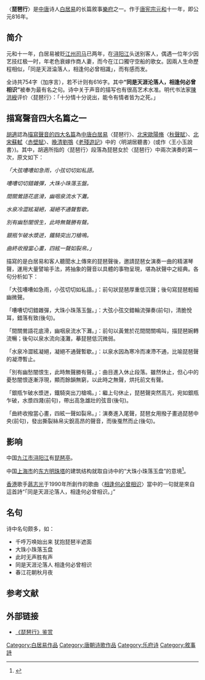 {{wikisource}}
{{multiple image
| align = right
| direction = vertical
| header = 
| header_align = left
| header_background = #D3D3D3
| footer = 
| footer_background = 
| background color=#ADD8E6
| width  = 200

| image1 = 琵琶行圖.PNG
| width1 = 
| alt1   = 
| caption1 = 琵琶行圖，明[[郭诩|郭诩]]作

| image2 = 九江琵琶亭白居易石像.JPG
| width2 = 
| alt2   = 
| caption2 =九江[[浔阳江|浔阳江]]畔[[琵琶亭|琵琶亭]]的[[白居易|白居易]]石像

| image3 = 浔阳宴别图.JPG
| width3 = 
| alt3   = 
| caption3 = [[浔阳江|浔阳江]]畔琵琶亭的浔阳宴别图

| image4 = 毛泽东手书白居易琵琶行碑.JPG
| width4 = 
| alt4 = 
| caption4 =九江[[浔阳江|浔阳江]]畔[[琵琶亭|琵琶亭]]毛泽东手书白居易琵琶行碑
}}

〈'''琵琶行'''〉是[[中唐|中唐]]诗人[[白居易|白居易]]的长篇敘事[[樂府|樂府]]之一。作于[[唐宪宗|唐宪宗]][[元和_(唐宪宗)|元和]]十一年，即公元816年。

== 简介 ==
元和十一年，白居易被贬[[九江|江州]][[司马|司马]]已两年，在[[浔阳江|浔阳江]]头送别客人，偶遇一位年少因艺技红极一时，年老色衰嫁作商人妻，而今在江口獨守空船的歌女。因兩人生命歷程相似，「同是天涯淪落人，相逢何必曾相識」，而有感而发。

全诗共754字（加序言），若不计则有616字。其中'''“同是天涯沦落人，相逢何必曾相识”'''被奉为最有名之句。诗中关于声音的描写也有很高艺术水准。明代书法家[[陳洪綬|陳洪綬]]评价〈琵琶行〉：「十分情十分说出，能令有情者皆为之死。」 

== 描寫聲音四大名篇之一==
[[胡適|胡適]]認為[[描寫聲音的四大名篇|描寫聲音的四大名篇]]為[[中唐|中唐]][[白居易|白居易]]〈琵琶行〉、[[北宋|北宋]][[歐陽脩|歐陽脩]]〈[[秋聲賦|秋聲賦]]〉、[[北宋|北宋]][[蘇軾|蘇軾]]〈[[赤壁賦|赤壁賦]]〉、[[晚清|晚清]][[劉鶚|劉鶚]]《[[老殘遊記|老殘遊記]]》中的〈明湖居聽書〉(或作〈王小玉說書〉)。其中，胡適所指的〈琵琶行〉段落為琵琶女於〈琵琶行〉中兩次演奏的第一次，原文如下：

''「大弦嘈嘈如急雨，小弦切切如私語。''

''嘈嘈切切錯雜彈，大珠小珠落玉盤。''

''間關鶯語花底滑，幽咽泉流水下灘。''

''水泉冷澀絃凝絕，凝絕不通聲暫歇。''

''別有幽愁闇恨生，此時無聲勝有聲。''

''銀瓶乍破水漿迸，鐵騎突出刀槍鳴。''

''曲終收撥當心畫，四絃一聲如裂帛。」''

描寫的是白居易和客人聽聞水上傳來的琵琶聲後，邀請琵琶女演奏一曲的精湛琴聲，運用大量譬喻手法，將抽象的聲音以具體的事物呈現，堪為狀聲中之經典。各句分析如下：

「大弦嘈嘈如急雨，小弦切切如私語。」：前句狀琵琶厚重低沉聲；後句寫琵琶輕細幽微聲。

「嘈嘈切切錯雜彈，大珠小珠落玉盤。」：大弦小弦交錯輪流彈奏(前句)，清脆悅耳，錯落有致(後句)。

「間關鶯語花底滑，幽咽泉流水下灘。」：前句以黃鶯於花間間關鳴叫，描琵琶婉轉流暢；後句以泉水流向淺灘，摹琵琶低沉微弱。

「水泉冷澀絃凝絕，凝絕不通聲暫歇。」：以泉水因為寒冷而凍滯不通，比喻琵琶聲的凝滯暫止。

「別有幽愁闇恨生，此時無聲勝有聲。」：曲目進入休止段落。雖然休止，但心中的憂愁闇恨逐漸浮現，顯而餘韻無窮，以此時之無聲，烘托前文有聲。

「銀瓶乍破水漿迸，鐵騎突出刀槍鳴。」：繼上句休止，琵琶聲突然高亢，宛如銀瓶乍破，水漿四濺(前句)，帶出高急雄壯的弦音(後句)。

「曲終收撥當心畫，四絃一聲如裂帛。」：演奏進入尾聲，琵琶女用撥子畫過琵琶中央(前句)，發出撕裂絲帛尖銳高昂的聲音，而後戛然而止(後句)。

== 影响 ==
中国[[九江市|九江市]][[浔阳江|浔阳江]]有[[琵琶亭|琵琶亭]]。

中国[[上海市|上海市]]的[[东方明珠塔|东方明珠塔]]的建筑结构就取自诗中的“大珠小珠落玉盘”的意境<ref>{{Cite web|url=http://www.shtong.gov.cn/newsite/node2/node2245/node4510/node13136/node63850/userobject1ai13263.html|title=东方明珠广播电视塔|accessdate=--|publisher=上海市地方志办公室|work=上海广播电视志 专记 节三|archive-date=2019-04-20|archive-url=https://web.archive.org/web/20190420064248/http://www.shtong.gov.cn/newsite/node2/node2245/node4510/node13136/node63850/userobject1ai13263.html|dead-url=no}}</ref>。

[[香港|香港]]歌手[[蔣志光|蔣志光]]于1990年所創作的歌曲〈[[相逢何必曾相識_(歌曲)|相逢何必曾相识]]〉當中的一句就是來自這首詩“「同是天涯沦落人，相逢何必曾相识。」”

== 名句 ==
诗中名句颇多，如：
* 千呼万唤始出来 犹抱琵琶半遮面
* 大珠小珠落玉盘
* 此时无声胜有声
* 同是天涯沦落人 相逢何必曾相识
* 春江花朝秋月夜

== 参考文献 ==
{{reflist}}

== 外部链接 ==
* [http://gb.cri.cn/3601/2004/05/21/109@166831.htm 《琵琶行》鉴赏]{{Wayback|url=http://gb.cri.cn/3601/2004/05/21/109@166831.htm |date=20180107074917 }}

[[Category:白居易作品|Category:白居易作品]]
[[Category:唐朝诗歌作品|Category:唐朝诗歌作品]]
[[Category:乐府诗|Category:乐府诗]]
[[Category:敘事詩|Category:敘事詩]]
